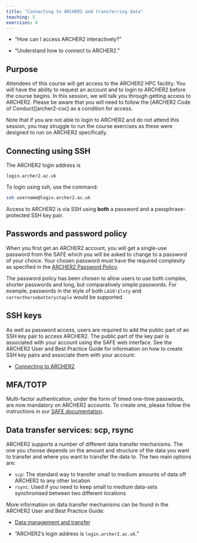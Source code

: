 ```yaml
---
title: "Connecting to ARCHER2 and transferring data"
teaching: 5
exercises: 0
---
```


:::::::::::::::::::::::::::::::::::::: questions

- "How can I access ARCHER2 interactively?"

::::::::::::::::::::::::::::::::::::::::::::::::

::::::::::::::::::::::::::::::::::::: objectives

- "Understand how to connect to ARCHER2."

::::::::::::::::::::::::::::::::::::::::::::::::


## Purpose

Attendees of this course will get access to the ARCHER2 HPC facility.
You will have the ability to request an account and to login to ARCHER2 before the course begins.
In this session, we will talk you through getting access to ARCHER2.
Please be aware that you will need to follow the [ARCHER2 Code of Conduct][archer2-coc] as a condition for access.

Note that if you are not able to login to ARCHER2 and do not attend this session,
you may struggle to run the course exercises as these were designed to run on ARCHER2 specifically.

## Connecting using SSH

The ARCHER2 login address is

```
login.archer2.ac.uk
```

To login using ssh, use the command:


```bash
ssh username@login.archer2.ac.uk
```

Access to ARCHER2 is via SSH using **both** a password and a passphrase-protected SSH key pair.

## Passwords and password policy

When you first get an ARCHER2 account, you will get a single-use password from the SAFE which you will be asked to change to a password of your choice.
Your chosen password must have the required complexity as specified in the [ARCHER2 Password Policy](https://www.archer2.ac.uk/about/policies/passwords_usernames.html).

The password policy has been chosen to allow users to use both complex, shorter passwords and long, but comparatively simple passwords.
For example, passwords in the style of both `LA10!£lsty` and `correcthorsebatterystaple` would be supported.

## SSH keys

As well as password access, users are required to add the public part of an SSH key pair to access ARCHER2.
The public part of the key pair is associated with your account using the SAFE web interface.
See the ARCHER2 User and Best Practice Guide for information on how to create SSH key pairs and associate them with your account:

* [Connecting to ARCHER2](https://docs.archer2.ac.uk/user-guide/connecting/)

## MFA/TOTP

Multi-factor authentication, under the form of timed one-time passwords, are now mandatory on ARCHER2 accounts.
To create one, please follow the instructions in our [SAFE documentation](https://docs.archer2.ac.uk/user-guide/connecting/#mfa-time-based-one-time-passcode-totp-code).

## Data transfer services: scp, rsync

ARCHER2 supports a number of different data transfer mechanisms.
The one you choose depends on the amount and structure of the data you want to transfer and where you want to transfer the data to.
The two main options are:

* `scp`: The standard way to transfer small to medium amounts of data off ARCHER2 to any other location
* `rsync`: Used if you need to keep small to medium data-sets synchronised between two different locations

More information on data transfer mechanisms can be found in the ARCHER2 User and Best Practice Guide:

* [Data management and transfer](https://docs.archer2.ac.uk/user-guide/data/)

:::::::::::::::::::::::::::::::::::::: keypoints

- "ARCHER2's login address is `login.archer2.ac.uk`."

::::::::::::::::::::::::::::::::::::::::::::::::
